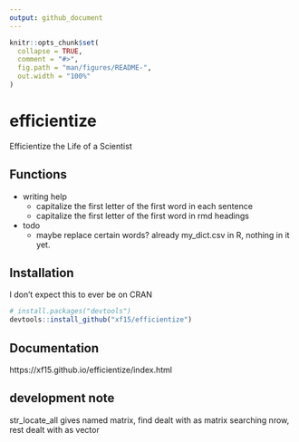 ```yaml
---
output: github_document
---
```


<!-- README.md is generated from README.Rmd. Please edit that file -->

```r
knitr::opts_chunk$set(
  collapse = TRUE,
  comment = "#>",
  fig.path = "man/figures/README-",
  out.width = "100%"
)
```

# efficientize

<!-- badges: start -->
<!-- badges: end -->

Efficientize the Life of a Scientist

## Functions

* writing help
  * capitalize the first letter of the first word in each sentence
  * capitalize the first letter of the first word in rmd headings
* todo 
  * maybe replace certain words? already my_dict.csv in R, nothing in it yet. 
 
## Installation

I don't expect this to ever be on CRAN

```r
# install.packages("devtools")
devtools::install_github("xf15/efficientize")
```

## Documentation 

https://xf15.github.io/efficientize/index.html
<!-- ## Example -->

<!-- This is a basic example which shows you how to solve a common problem: -->

<!-- ```{r example} -->
<!-- library(efficientize) -->
<!-- ## basic example code -->
<!-- ``` -->

<!-- What is special about using `README.Rmd` instead of just `README.md`? You can include R chunks like so: -->

<!-- ```{r cars} -->
<!-- summary(cars) -->
<!-- ``` -->

<!-- You'll still need to render `README.Rmd` regularly, to keep `README.md` up-to-date. `devtools::build_readme()` is handy for this. You could also use GitHub Actions to re-render `README.Rmd` every time you push. An example workflow can be found here: <https://github.com/r-lib/actions/tree/master/examples>. -->

<!-- You can also embed plots, for example: -->

<!-- ```{r pressure, echo = FALSE} -->
<!-- plot(pressure) -->
<!-- ``` -->

<!-- In that case, don't forget to commit and push the resulting figure files, so they display on GitHub and CRAN. -->

## development note 
str_locate_all gives named matrix, find dealt with as matrix searching nrow, rest dealt with as vector 
